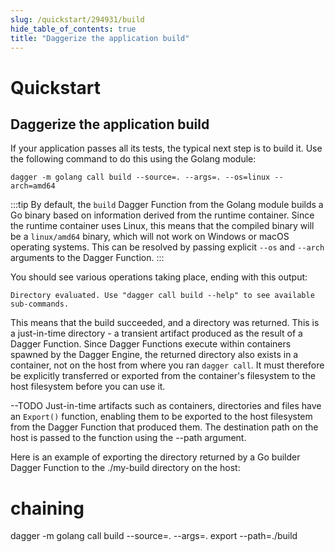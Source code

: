 ```yaml
---
slug: /quickstart/294931/build
hide_table_of_contents: true
title: "Daggerize the application build"
---
```


# Quickstart

## Daggerize the application build

If your application passes all its tests, the typical next step is to build it. Use the following command to do this using the Golang module:

```shell
dagger -m golang call build --source=. --args=. --os=linux --arch=amd64
```

:::tip
By default, the `build` Dagger Function from the Golang module builds a Go binary based on information derived from the runtime container. Since the runtime container uses Linux, this means that the compiled binary will be a `linux/amd64` binary, which will not work on Windows or macOS operating systems. This can be resolved by passing explicit `--os` and `--arch` arguments to the Dagger Function.
:::

You should see various operations taking place, ending with this output:

```
Directory evaluated. Use "dagger call build --help" to see available sub-commands.
```

This means that the build succeeded, and a directory was returned. This is a just-in-time directory - a transient artifact produced as the result of a Dagger Function. Since Dagger Functions execute within containers spawned by the Dagger Engine, the returned directory also exists in a container, not on the host from where you ran `dagger call`. It must therefore be explicitly transferred or exported from the container's filesystem to the host filesystem before you can use it.


--TODO
Just-in-time artifacts such as containers, directories and files have an `Export()` function, enabling them to be exported to the host filesystem from the Dagger Function that produced them. The destination path on the host is passed to the function using the --path argument.

Here is an example of exporting the directory returned by a Go builder Dagger Function to the ./my-build directory on the host:

# chaining

dagger -m golang call build --source=. --args=. export --path=./build
```
